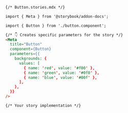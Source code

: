 ```md
{/* Button.stories.mdx */}

import { Meta } from '@storybook/addon-docs';

import { Button } from './button.component';

{/* 👇 Creates specific parameters for the story */}
<Meta
  title="Button"
  component={Button}
  parameters={{
    backgrounds: {
      values: [
        { name: 'red', value: '#f00' },
        { name: 'green', value: '#0f0' },
        { name: 'blue', value: '#00f' },
      ],
    },
  }}
/>

{/* Your story implementation */}
```
